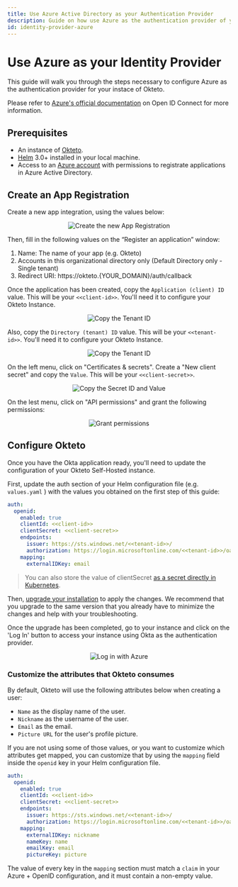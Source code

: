 ```yaml
---
title: Use Azure Active Directory as your Authentication Provider
description: Guide on how use Azure as the authentication provider of your Okteto Self-hosted instance
id: identity-provider-azure
---
```



#  Use Azure as your Identity Provider<TiersList tiers="Self-Hosted" />

This guide will walk you through the steps necessary to configure Azure as the authentication provider for your instace of Okteto.

Please refer to [Azure's official documentation](https://learn.microsoft.com/en-us/power-apps/maker/portals/configure/configure-openid-settings) on Open ID Connect for more information.

## Prerequisites

- An instance of [Okteto](https://okteto.com/docs/self-hosted/).
- [Helm](https://helm.sh/docs/intro/install/) 3.0+ installed in your local machine.
- Access to an [Azure account](https://portal.azure.com) with permissions to registrate applications in Azure Active Directory.

## Create an App Registration

Create a new app integration, using the values below:

<p align="center"><Image src="/docs/self-hosted/guides/azure/images/new-app.png" alt="Create the new App Registration" /></p>

Then, fill in the following values on the “Register an application” window:

1. Name: The name of your app (e.g. Okteto)
2. Accounts in this organizational directory only (Default Directory only - Single tenant)
3. Redirect URI: https://okteto.{YOUR_DOMAIN}/auth/callback

Once the application has been created, copy the `Application (client) ID` value. This will be your `<<client-id>>`.
You'll need it to configure your Okteto Instance.

<p align="center"><Image src="/docs/self-hosted/guides/azure/images/client-id.png" alt="Copy the Tenant ID" /></p>

Also, copy the `Directory (tenant) ID` value. This will be your `<<tenant-id>>`.
You'll need it to configure your Okteto Instance.

<p align="center"><Image src="/docs/self-hosted/guides/azure/images/tenant-id.png" alt="Copy the Tenant ID" /></p>

On the left menu, click on "Certificates & secrets". Create a "New client secret" and copy the `Value`. This will be your `<<client-secret>>`.

<p align="center"><Image src="/docs/self-hosted/guides/azure/images/secrets.png" alt="Copy the Secret ID and Value" /></p>

On the lest menu, click on "API permissions" and grant the following permissions:

<p align="center"><Image src="/docs/self-hosted/guides/azure/images/permissions.png" alt="Grant permissions" /></p>

## Configure Okteto

Once you have the Okta application ready, you'll need to update the configuration of your Okteto Self-Hosted instance. 

First, update the auth section of your Helm configuration file (e.g. `values.yaml` ) with the values you obtained on the first step of this guide:

```yaml
auth:
  openid:
    enabled: true
    clientId: <<client-id>>
    clientSecret: <<client-secret>>
    endpoints:
      issuer: https://sts.windows.net/<<tenant-id>>/
      authorization: https://login.microsoftonline.com/<<tenant-id>>/oauth2/v2.0/authorize
    mapping:
      externalIDKey: email
```

> You can also store the value of clientSecret [as a secret directly in Kubernetes](/docs/self-hosted/install/deployment/#cloud-provider-secret).

Then, [upgrade your installation](/docs/self-hosted/install/upgrade/) to apply the changes. We recommend that you upgrade to the same version that you already have to minimize the changes and help with your troubleshooting. 

Once the upgrade has been completed, go to your instance and click on the 'Log In' button to access your instance using Okta as the authentication provider.

<p align="center"><Image src="/docs/self-hosted/guides/azure/images/with-azure.png" alt="Log in with Azure" /></p>

### Customize the attributes that Okteto consumes

By default, Okteto will use the following attributes below when creating a user:

- `Name` as the display name of the user.
- `Nickname` as the username of the user.
- `Email` as the email.
- `Picture URL` for the user's profile picture.

If you are not using some of those values, or you want to customize which attributes get mapped, you can customize that by using the `mapping` field inside the `openid` key in your Helm configuration file.

```yaml
auth:
  openid:
    enabled: true
    clientId: <<client-id>>
    clientSecret: <<client-secret>>
    endpoints:
      issuer: https://sts.windows.net/<<tenant-id>>/
      authorization: https://login.microsoftonline.com/<<tenant-id>>/oauth2/v2.0/authorize
    mapping:
      externalIDKey: nickname
      nameKey: name
      emailKey: email
      pictureKey: picture
```

The value of every key in the `mapping` section must match a `claim` in your Azure + OpenID configuration, and it must contain a non-empty value.
